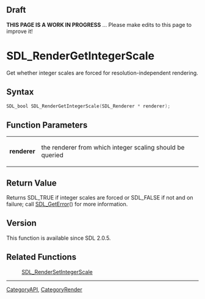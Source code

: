 
== Draft ==


'''THIS PAGE IS A WORK IN PROGRESS''' ... Please make edits to this page to improve it!


<!-- #You will need to remove the line #acl All:read above in order to be able to save the new page.  Do not remove any other content above this comment.  You may delete this comment before you save. -->

<!-- #*^*^*^*^*See https://wiki.libsdl.org/SGFunctions for details on editing this page*^*^*^*^* -->


= SDL_RenderGetIntegerScale =

Get whether integer scales are forced for resolution-independent rendering.

== Syntax ==

<syntaxhighlight lang='c'>
SDL_bool SDL_RenderGetIntegerScale(SDL_Renderer * renderer);
</syntaxhighlight>

== Function Parameters ==

{|
|'''renderer'''
|the renderer from which integer scaling should be queried
|}

== Return Value ==

Returns SDL_TRUE if integer scales are forced or SDL_FALSE if not and on
failure; call [[SDL_GetError]]() for more information.



== Version ==

This function is available since SDL 2.0.5.



== Related Functions ==

:[[SDL_RenderSetIntegerScale]]

----
[[CategoryAPI]], [[CategoryRender]]
<!-- #See the Style Guide for instructions on editing the footer. -->


